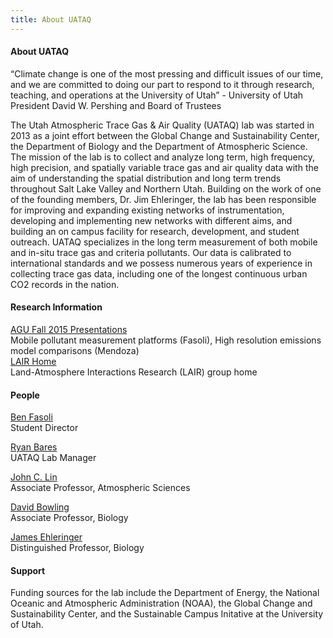 ```yaml
---
title: About UATAQ
---
```

<!-- Ben Fasoli -->

<div class="container-fluid" style="margin-top: 15px;">
<div class="panel panel-default span10 offset1">
<div class="panel-heading">
<h4 class="panel-title"> About UATAQ </h4>
</div>
<div class="panel-body">

"Climate change is one of the most pressing and difficult issues of our time, and we are committed to doing our part to respond to it through research, teaching, and operations at the University of Utah"
- University of Utah President David W. Pershing and Board of Trustees

The Utah Atmospheric Trace Gas & Air Quality (UATAQ) lab was started in 2013 as a joint effort between the Global Change and Sustainability Center, the Department of Biology and the Department of Atmospheric Science. The mission of the lab is to collect and analyze long term, high frequency, high precision, and spatially variable trace gas and air quality data with the aim of understanding the spatial distribution and long term trends throughout Salt Lake Valley and Northern Utah. Building on the work of one of the founding members, Dr. Jim Ehleringer, the lab has been responsible for improving and expanding existing networks of instrumentation, developing and implementing new networks with different aims, and building an on campus facility for research, development, and student outreach. UATAQ specializes in the long term measurement of both mobile and in-situ trace gas and criteria pollutants. Our data is calibrated to international standards and we possess numerous years of experience in collecting trace gas data, including one of the longest continuous urban CO2 records in the nation.

#### Research Information
[AGU Fall 2015 Presentations](http://air.utah.edu/s/archive/aguf2015/)  
Mobile pollutant measurement platforms (Fasoli), High resolution emissions model comparisons (Mendoza)  
[LAIR Home](http://lair.utah.edu)  
Land-Atmosphere Interactions Research (LAIR) group home

#### People
[Ben Fasoli](http://benfasoli.com)  
Student Director

[Ryan Bares](mailto:ryan.bares@utah.edu)  
UATAQ Lab Manager

[John C. Lin](http://lair.utah.edu)  
Associate Professor, Atmospheric Sciences

[David Bowling](http://biologylabs.utah.edu/bowling/)  
Associate Professor, Biology

[James Ehleringer](http://www.biology.utah.edu/people/details.php?id=104)  
Distinguished Professor, Biology


#### Support
Funding sources for the lab include the Department of Energy, the National Oceanic and Atmospheric Administration (NOAA), the Global Change and Sustainability Center, and the Sustainable Campus Initative at the University of Utah.

</div>
</div>
</div>
